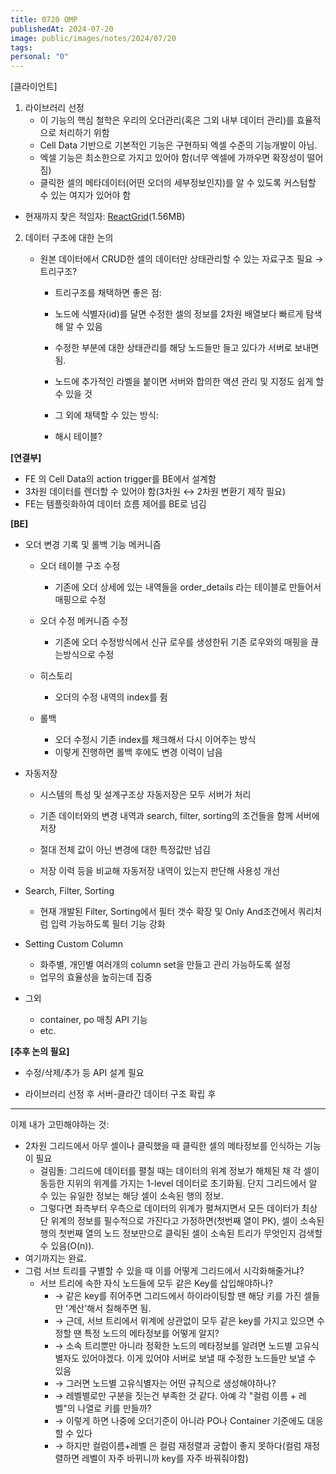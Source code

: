 ```yaml
---
title: 0720 OMP
publishedAt: 2024-07-20
image: public/images/notes/2024/07/20
tags: 
personal: "0"
---
```

[클라이언트]  

1. 라이브러리 선정
	- 이 기능의 핵심 철학은 우리의 오더관리(혹은 그외 내부 데이터 관리)를 효율적으로 처리하기 위함
	- Cell Data 기반으로 기본적인 기능은 구현하되 엑셀 수준의 기능개발이 아님.
	- 엑셀 기능은 최소한으로 가지고 있어야 함(너무 엑셀에 가까우면 확장성이 떨어짐)
	- 클릭한 셀의 메타데이터(어떤 오더의 세부정보인지)를 알 수 있도록 커스텀할 수 있는 여지가 있어야 함

- 현재까지 찾은 적임자: [ReactGrid](https://reactgrid.com/features)(1.56MB)

2. 데이터 구조에 대한 논의  

	- 원본 데이터에서 CRUD한 셀의 데이터만 상태관리할 수 있는 자료구조 필요 → 트리구조?
		- 트리구조를 채택하면 좋은 점:
		
		- 노드에 식별자(id)를 달면 수정한 셀의 정보를 2차원 배열보다 빠르게 탐색해 알 수 있음
		- 수정한 부분에 대한 상태관리를 해당 노드들만 들고 있다가 서버로 보내면 됨.
		- 노드에 추가적인 라벨을 붙이면 서버와 합의한 액션 관리 및 지정도 쉽게 할 수 있을 것
	
		- 그 외에 채택할 수 있는 방식:
		
		- 해시 테이블?

**[연결부]**  

- FE 의 Cell Data의 action trigger를 BE에서 설계함
- 3차원 데이터를 렌더할 수 있어야 함(3차원 ↔ 2차원 변환기 제작 필요)
- FE는 템플릿화하여 데이터 흐름 제어를 BE로 넘김

**[BE]**  

- 오더 변경 기록 및 롤백 기능 메커니즘

	- 오더 테이블 구조 수정
	
		- 기존에 오더 상세에 있는 내역들을 order_details 라는 테이블로 만들어서 매핑으로 수정
	
	- 오더 수정 메커니즘 수정
	
		- 기존에 오더 수정방식에서 신규 로우를 생성한뒤 기존 로우와의 매핑을 끊는방식으로 수정
	
	- 히스토리
	
		- 오더의 수정 내역의 index를 쥠
	
	- 롤백
	
		- 오더 수정시 기존 index를 체크해서 다시 이어주는 방식
		- 이렇게 진행하면 롤백 후에도 변경 이력이 남음

- 자동저장

	- 시스템의 특성 및 설계구조상 자동저장은 모두 서버가 처리
	- 기존 데이터와의 변경 내역과 search, filter, sorting의 조건들을 함께 서버에 저장

	- 절대 전체 값이 아닌 변경에 대한 특정값만 넘김

	- 저장 이력 등을 비교해 자동저장 내역이 있는지 판단해 사용성 개선

- Search, Filter, Sorting

	- 현재 개발된 Filter, Sorting에서 필터 갯수 확장 및 Only And조건에서 쿼리처럼 입력 가능하도록 필터 기능 강화

- Setting Custom Column

	- 화주별, 개인별 여러개의 column set을 만들고 관리 가능하도록 설정
	- 업무의 효율성을 높히는데 집중

- 그외

	- container, po 매칭 API 기능
	- etc.

**[추후 논의 필요]**  

- 수정/삭제/추가 등 API 설계 필요

- 라이브러리 선정 후 서버-클라간 데이터 구조 확립 후

---
이제 내가 고민해야하는 것:
- 2차원 그리드에서 아무 셀이나 클릭했을 때 클릭한 셀의 메타정보를 인식하는 기능이 필요
	- 걸림돌: 그리드에 데이터를 펼칠 때는 데이터의 위계 정보가 해체된 채 각 셀이 동등한 지위의 위계를 가지는 1-level 데이터로 초기화됨. 단지 그리드에서 알 수 있는 유일한 정보는 해당 셀이 소속된 행의 정보.
	- 그렇다면 좌측부터 우측으로 데이터의 위계가 펼쳐지면서 모든 데이터가 최상단 위계의 정보를 필수적으로 가진다고 가정하면(첫번째 열이 PK), 셀이 소속된 행의 첫번째 열의 노드 정보만으로 클릭된 셀이 소속된 트리가 무엇인지 검색할 수 있음(O(n)).
- 여기까지는 완료.
- 그럼 서브 트리를 구별할 수 있을 때 이를 어떻게 그리드에서 시각화해줄거냐?
	- 서브 트리에 속한 자식 노드들에 모두 같은 Key를 삽입해야하나?
		- → 같은 key를 쥐어주면 그리드에서 하이라이팅할 땐 해당 키를 가진 셀들만 '계산'해서 칠해주면 됨.
		- → 근데, 서브 트리에서 위계에 상관없이 모두 같은 key를 가지고 있으면 수정할 땐 특정 노드의 메타정보를 어떻게 알지?
		- → 소속 트리뿐만 아니라 정확한 노드의 메타정보를 알려면 노드별 고유식별자도 있어야겠다. 이게 있어야 서버로 보낼 때 수정한 노드들만 보낼 수 있음
		- → 그러면 노드별 고유식별자는 어떤 규칙으로 생성해야하나?
		- → 레벨별로만 구분을 짓는건 부족한 것 같다. 아예 각 "컬럼 이름 + 레벨"의 나열로 키를 만들까?
		- → 이렇게 하면 나중에 오더기준이 아니라 PO나 Container 기준에도 대응할 수 있다
		- → 하지만 컬럼이름+레벨 은 컬럼 재정렬과 궁합이 좋지 못하다(컬럼 재정렬하면 레벨이 자주 바뀌니까 key를 자주 바꿔줘야함)
